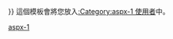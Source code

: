 {{Userbox-level
| level = 1a
| id = [[ASP.NET]]
| id-s = 13
| info = 该用户能'''[[:Category:aspx-1 使用者|簡單地]]'''使用'''[[:Category:aspx 使用者|ASP.NET]]'''。
| usercategory = aspx-1 使用者
| usercategory2 = 维基程序员
| nocat = {{{nocat|{{#switch:{{NAMESPACE}}|User=|#default=true}}}}}
}}<noinclude>{{clear}}
這個模板會將您放入[[:Category:aspx-1 使用者]]中。
{{Complang|ASP.NET|aspx}}
[[Category:aspx-1 使用者| ]]
[[Category:程式用戶框模板|aspx-1]]</noinclude>